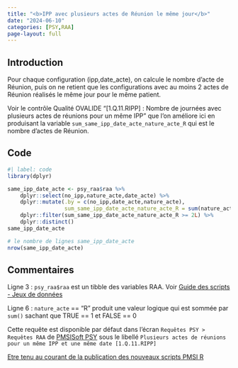 ```yaml
---
title: "<b>IPP avec plusieurs actes de Réunion le même jour</b>"
date: "2024-06-10"
categories: [PSY,RAA]
page-layout: full
---
```


## Introduction  

Pour chaque configuration (ipp,date_acte), on calcule le nombre d'acte de Réunion, puis on ne retient que les configurations avec au moins 2 actes de Réunion réalisés le même jour pour le même patient.  

Voir le contrôle Qualité OVALIDE "[1.Q.11.RIPP] : Nombre de journées avec plusieurs actes de réunions pour un même IPP" que l'on améliore ici en produisant la variable `sum_same_ipp_date_acte_nature_acte_R` qui est le nombre d'actes de Réunion.  

## Code  

```r
#| label: code
library(dplyr)

same_ipp_date_acte <- psy_raa$raa %>% 
    dplyr::select(no_ipp,nature_acte,date_acte) %>% 
    dplyr::mutate(.by = c(no_ipp,date_acte,nature_acte),
                  sum_same_ipp_date_acte_nature_acte_R = sum(nature_acte == "R")) %>% 
    dplyr::filter(sum_same_ipp_date_acte_nature_acte_R >= 2L) %>% 
    dplyr::distinct()
same_ipp_date_acte

# le nombre de lignes same_ipp_date_acte
nrow(same_ipp_date_acte)
```

## Commentaires  

Ligne 3 : `psy_raa$raa` est un tibble des variables RAA. Voir [Guide des scripts - Jeux de données](https://www.datapmsi.com/guide_post#via-pmsisoft-standard) 

Ligne 6 : `nature_acte` == "R" produit une valeur logique qui est sommée par `sum()` sachant que TRUE == 1 et FALSE == 0  

Cette requête est disponible par défaut dans l'écran `Requêtes PSY > Requêtes RAA` de [PMSISoft PSY](https://www.pmsisoft.com/acces_pmsisoft_psy){target="_blank"} sous le libellé `Plusieurs actes de réunions pour un même IPP et une même date [1.Q.11.RIPP]`  

[Etre tenu au courant de la publication des nouveaux scripts PMSI R](http://www.lespmsi.com/scripts-pmsi-r/){target="_blank"}  
